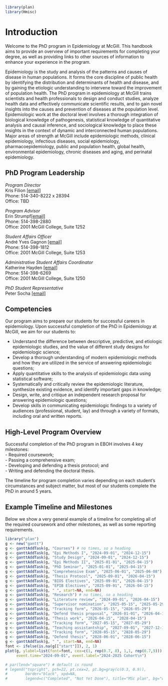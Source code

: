 ```r
library(plan)
library(Hmisc)
```
# Introduction

Welcome to the PhD program in Epidemiology at McGill. This handbook aims to provide an overview of important requirements for completing your degree, as well as providing links to other sources of information to enhance your experience in the program.

Epidemiology is the study and analysis of the patterns and causes of disease in human populations. It forms the core discipline of public health by identifying the distribution and determinants of health and disease, and by gaining the etiologic understanding to intervene toward the improvement of population health. The PhD program in epidemiology at McGill trains scientists and health professionals to design and conduct studies, analyze health data and effectively communicate scientific results, and to gain novel insights into the causes and prevention of diseases at the population level. Epidemiologic work at the doctoral level involves a thorough integration of biological knowledge of pathogenesis, statistical knowledge of quantitative analysis and causal inference, and sociological knowledge to place these insights in the context of dynamic and interconnected human populations. Major areas of strength at McGill include epidemiologic methods, clinical epidemiology, infectious diseases, social epidemiology, pharmacoepidemiology, public and population health, global health, environmental epidemiology, chronic diseases and aging, and perinatal epidemiology.

## PhD Program Leadership

*Program Director*    
Kris Filion [[email]](mailto:kristian.filion@mcgill.ca)  
Phone: 514-340-8222 x 28394  
Office: TBD

*Program Advisor*  
Erin Strumpf[[email]](mailto:erin.strumpf@mcgill.ca)  
Phone: 514-398-2880  
Office: 2001 McGill College, Suite 1252

*Student Affairs Officer*  
André Yves Gagnon [[email]](mailto:gradadmin.eboh@mcgill.ca)  
Phone: 514-398-1812  
Office: 2001 McGill College, Suite 1253

*Administrative Student Affairs Coordinator*  
Katherine Hayden [[email]](mailto:gradcoord2.eboh@mcgill.ca)    
Phone: 514-398-6269  
Office: 2001 McGill College, Suite 1250

*PhD Student Representative*  
Peter Socha [[email]](mailto:peter.socha@mail.mcgill.ca)   

## Competencies
Our program aims to prepare our students for successful careers in epidemiology. Upon successful completion of the PhD in Epidemiology at McGill, we aim for our students to: 

- Understand the difference between descriptive, predictive, and etiologic epidemiologic studies, and the value of different study designs for epidemiologic science;
- Develop a thorough understanding of modern epidemiologic methods and how they are utilized in the service of answering epidemiologic questions;
- Apply quantitative skills to the analysis of epidemiologic data using statistical software;
- Systematically and critically review the epidemiologic literature, synthesize existing evidence, and identify important gaps in knowledge;
- Design, write, and critique an independent research proposal for answering epidemiologic questions;
- Develop skills in communicating epidemiologic findings to a variety of audiences (professional, student, lay) and through a variety of formats, including oral and written reports.

## High-Level Program Overview
Successful completion of the PhD program in EBOH involves 4 key milestones:  
- Required coursework;  
- Passing a comprehensive exam;  
- Developing and defending a thesis protocol; and  
- Writing and defending the doctoral thesis.  

The timeline for program completion varies depending on each student's circumstances and subject matter, but most of our students complete the PhD in around 5 years. 

## Example Timeline and Milestones
Below we show a very general example of a timeline for completing all of the required coursework and other milestones, as well as some reporting requirements. 

```r
library("plan")
g <- new("gantt")
g <- ganttAddTask(g, "Courses") # no times, so a heading
g <- ganttAddTask(g, "Epi Methods I", "2024-09-01", "2024-12-15")
g <- ganttAddTask(g, "Study Design", "2024-09-01", "2024-12-15")
g <- ganttAddTask(g, "Epi Methods II", "2025-01-01", "2025-04-15")
g <- ganttAddTask(g, "PhD Seminar", "2025-01-01", "2025-04-15")
g <- ganttAddTask(g, "Comprehensive Exam", "2025-06-01", "2025-06-08")
g <- ganttAddTask(g, "Thesis Protocol", "2025-09-01", "2026-04-15")
g <- ganttAddTask(g, "BIOS Electives", "2025-09-01", "2026-04-15")
g <- ganttAddTask(g, "EPIB Electives", "2025-09-01", "2026-04-15")
g <- ganttAddTask(g, " ", start=NA, end=NA)
g <- ganttAddTask(g, "Research") # no times, so a heading
g <- ganttAddTask(g, "Literature review", "2024-09-01", "2026-04-15")
g <- ganttAddTask(g, "Supervisor nomination", "2025-05-15", "2025-05-29")
g <- ganttAddTask(g, "Tracking form", "2026-05-15", "2026-05-29")
g <- ganttAddTask(g, "Defend thesis proposal", "2026-01-01", "2026-04-15")
g <- ganttAddTask(g, "Thesis work", "2026-04-15", "2028-04-15")
g <- ganttAddTask(g, "Tracking form", "2027-05-15", "2027-05-29")
g <- ganttAddTask(g, "Teaching assistantship", "2027-09-01", "2027-12-15")
g <- ganttAddTask(g, "Tracking form", "2028-05-15", "2028-05-29")
g <- ganttAddTask(g, "Defend thesis", "2028-06-01", "2028-06-15")
g <- ganttAddTask(g, " ", start=NA, end=NA)
font <- ifelse(is.na(g[["start"]]), 2, 1)
plot(g, ylabel=list(font=font, cex=c(1, rep(0.7, 8), 1,1, rep(0.7,9))),
     event.time="2024-09-01", event.label="2024-2025 Cohort\n")

# par(lend="square") # default is round
# legend("topright", pch=22, pt.cex=2, pt.bg=gray(c(0.3, 0.9)),
#        border="black", xpd=NA,
#        legend=c("Completed", "Not Yet Done"), title="MSc plan", bg="white")
```
